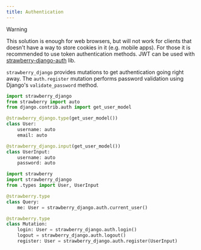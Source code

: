 ```yaml
---
title: Authentication
---
```

> [!WARNING]
> This solution is enough for web browsers, but will not work for clients that
> doesn't have a way to store cookies in it (e.g. mobile apps). For those it is
> recommended to use token authentication methods. JWT can be used with
> [strawberry-django-auth](https://github.com/nrbnlulu/strawberry-django-auth)
> lib.

`strawberry_django` provides mutations to get authentication going right away.
The `auth.register` mutation performs password validation using Django's `validate_password` method.

```python title="types.py"
import strawberry_django
from strawberry import auto
from django.contrib.auth import get_user_model

@strawberry_django.type(get_user_model())
class User:
    username: auto
    email: auto

@strawberry_django.input(get_user_model())
class UserInput:
    username: auto
    password: auto
```

```python title="schema.py"
import strawberry
import strawberry_django
from .types import User, UserInput

@strawberry.type
class Query:
    me: User = strawberry_django.auth.current_user()

@strawberry.type
class Mutation:
    login: User = strawberry_django.auth.login()
    logout = strawberry_django.auth.logout()
    register: User = strawberry_django.auth.register(UserInput)
```
